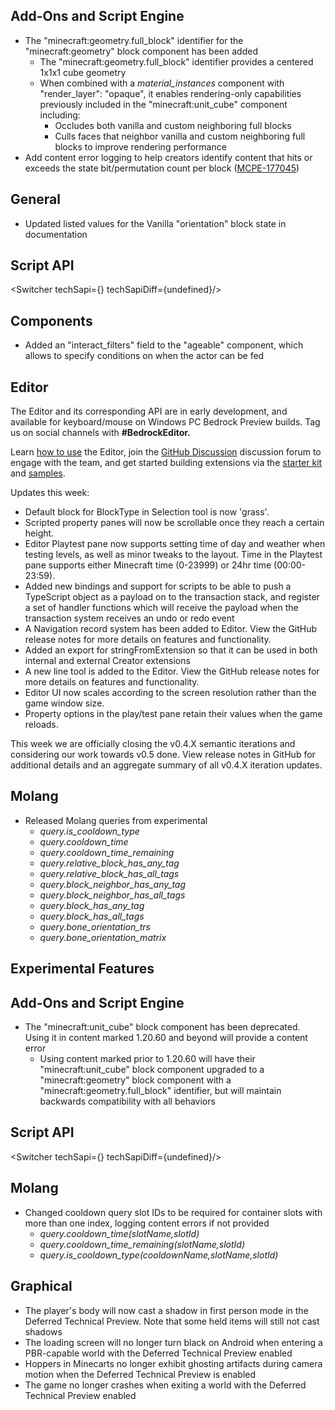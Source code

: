 



## Add-Ons and Script Engine

-   The "minecraft:geometry.full\_block" identifier for the "minecraft:geometry" block component has been added
    -   The "minecraft:geometry.full\_block" identifier provides a centered 1x1x1 cube geometry
    -   When combined with a _material\_instances_ component with "render\_layer": "opaque", it enables rendering-only capabilities previously included in the "minecraft:unit\_cube" component including:
        -   Occludes both vanilla and custom neighboring full blocks
        -   Culls faces that neighbor vanilla and custom neighboring full blocks to improve rendering performance
-   Add content error logging to help creators identify content that hits or exceeds the state bit/permutation count per block ([MCPE-177045](https://bugs.mojang.com/browse/MCPE-177045))

## General

-   Updated listed values for the Vanilla "orientation" block state in documentation


## **Script API**

<Switcher techSapi={<TechSapiStable/>} techSapiDiff={undefined}/>

## Components

-   Added an "interact\_filters" field to the "ageable" component, which allows to specify conditions on when the actor can be fed

## Editor

The Editor and its corresponding API are in early development, and available for keyboard/mouse on Windows PC Bedrock Preview builds. Tag us on social channels with **#BedrockEditor.**

Learn [how to use](https://aka.ms/LearnEditor) the Editor, join the [GitHub Discussion](https://github.com/Mojang/minecraft-editor/discussions) discussion forum to engage with the team, and get started building extensions via the [starter kit](https://github.com/Mojang/minecraft-editor-extension-starter-kit) and [samples](https://github.com/Mojang/minecraft-editor-extension-samples).

Updates this week:

-   Default block for BlockType in Selection tool is now 'grass'.
-   Scripted property panes will now be scrollable once they reach a certain height.
-   Editor Playtest pane now supports setting time of day and weather when testing levels, as well as minor tweaks to the layout. Time in the Playtest pane supports either Minecraft time (0-23999) or 24hr time (00:00-23:59). 
-   Added new bindings and support for scripts to be able to push a TypeScript object as a payload on to the transaction stack, and register a set of handler functions which will receive the payload when the transaction system receives an undo or redo event
-   A Navigation record system has been added to Editor. View the GitHub release notes for more details on features and functionality. 
-   Added an export for stringFromExtension so that it can be used in both internal and external Creator extensions
-   A new line tool is added to the Editor. View the GitHub release notes for more details on features and functionality. 
-   Editor UI now scales according to the screen resolution rather than the game window size.
-   Property options in the play/test pane retain their values when the game reloads. 

This week we are officially closing the v0.4.X semantic iterations and considering our work towards v0.5 done. View release notes in GitHub for additional details and an aggregate summary of all v0.4.X iteration updates.

## Molang

-   Released Molang queries from experimental
    -   _query.is\_cooldown\_type_
    -   _query.cooldown\_time_
    -   _query.cooldown\_time\_remaining_
    -   _query.relative\_block\_has\_any\_tag_
    -   _query.relative\_block\_has\_all\_tags_
    -   _query.block\_neighbor\_has\_any\_tag_
    -   _query.block\_neighbor\_has\_all\_tags_
    -   _query.block\_has\_any\_tag_
    -   _query.block\_has\_all\_tags_
    -   _query.bone\_orientation\_trs_
    -   _query.bone\_orientation\_matrix_ 




<h2 className="experimental_divider">Experimental Features</h2>




## Add-Ons and Script Engine

-   The "minecraft:unit\_cube" block component has been deprecated. Using it in content marked 1.20.60 and beyond will provide a content error
    -   Using content marked prior to 1.20.60 will have their "minecraft:unit\_cube" block component upgraded to a "minecraft:geometry" block component with a "minecraft:geometry.full\_block" identifier, but will maintain backwards compatibility with all behaviors


## **Script API**

<Switcher techSapi={<TechSapiExp/>} techSapiDiff={undefined}/>

## Molang

-   Changed cooldown query slot IDs to be required for container slots with more than one index, logging content errors if not provided
    -   _query.cooldown\_time(slotName,slotId)_
    -   _query.cooldown\_time\_remaining(slotName,slotId)_
    -   _query.is\_cooldown\_type(cooldownName,slotName,slotId)_

## Graphical

-   The player's body will now cast a shadow in first person mode in the Deferred Technical Preview. Note that some held items will still not cast shadows
-   The loading screen will no longer turn black on Android when entering a PBR-capable world with the Deferred Technical Preview enabled
-   Hoppers in Minecarts no longer exhibit ghosting artifacts during camera motion when the Deferred Technical Preview is enabled
-   The game no longer crashes when exiting a world with the Deferred Technical Preview enabled
